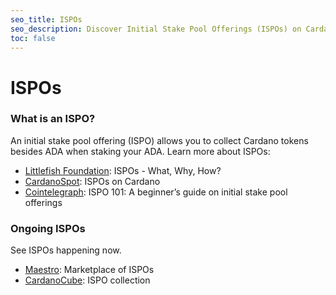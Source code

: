 ```yaml
---
seo_title: ISPOs
seo_description: Discover Initial Stake Pool Offerings (ISPOs) on Cardano. Earn additional Cardano tokens by staking ADA with chosen pools. See ongoing ISPOs now.
toc: false
---
```


# ISPOs

### What is an ISPO?

An initial stake pool offering (ISPO) allows you to collect Cardano tokens besides ADA when staking your ADA. Learn more about ISPOs:

- [Littlefish Foundation](https://vault.littlefish.foundation/F.+Cardano/ISPO+-+What%2C+Why%2C+How%3F)<OS url="https://github.com/littlefish-foundation" />: ISPOs - What, Why, How?
- [CardanoSpot](https://cardanospot.io/news/initial-stake-pool-offering-ispo-on-cardano-ecosystem-0)<OS url="https://github.com/emurgo" />: ISPOs on Cardano
- [Cointelegraph](https://cointelegraph.com/learn/ispo-101-a-beginners-guide-on-initial-stake-pool-offerings): ISPO 101: A beginner’s guide on initial stake pool offerings

### Ongoing ISPOs

See ISPOs happening now.

- [Maestro](https://www.gomaestro.org/marketplace)<OS url="https://github.com/maestro-org" />: Marketplace of ISPOs
- [CardanoCube](https://www.cardanocube.com/categories/ispo): ISPO collection
